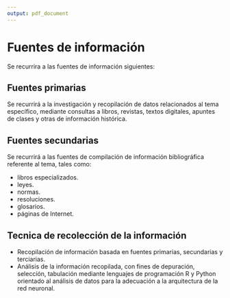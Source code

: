 ```yaml
---
output: pdf_document
---
```


# Fuentes de información
Se recurrira a las fuentes de información siguientes:

## Fuentes primarias
Se recurrirá a la investigación y recopilación de datos relacionados al tema específico, mediante
consultas a libros, revistas, textos digitales, apuntes de clases y otras de información histórica.

## Fuentes secundarias
Se recurrirá a las fuentes de compilación de información bibliográfica referente al tema, tales como: 

- libros especializados. 
- leyes. 
- normas. 
- resoluciones. 
- glosarios. 
- páginas de Internet.

## Tecnica de recolección de la información

- Recopilación de información basada en fuentes primarias, secundarias y terciarias.
- Análisis de la información recopilada, con fines de depuración, selección, tabulación
mediante lenguajes de programación R y Python orientado al análisis de datos para la adecuación a la arquitectura de la red neuronal.


